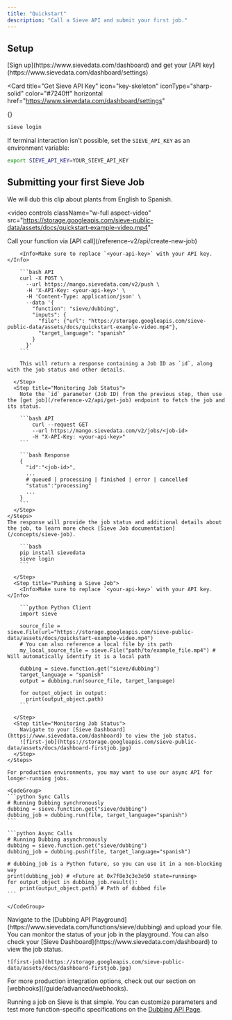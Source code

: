 ```yaml
---
title: "Quickstart"
description: "Call a Sieve API and submit your first job."
---
```


## Setup

<Steps>

<Step title="Setting up account">
[Sign up](https://www.sievedata.com/dashboard) and get your [API key](https://www.sievedata.com/dashboard/settings)

<Card
  title="Get Sieve API Key"
  icon="key-skeleton"
  iconType="sharp-solid"
  color="#7240ff"
  horizontal
  href="https://www.sievedata.com/dashboard/settings"
>
  {}
</Card>
</Step>

<Step title="Login with your API key">

<Tabs>
<Tab title="Terminal">

```bash
sieve login
```

</Tab>
<Tab title="Environment Variable">

If terminal interaction isn't possible, set the `SIEVE_API_KEY` as an environment variable:

```bash
export SIEVE_API_KEY=YOUR_SIEVE_API_KEY
```

</Tab>
</Tabs>

</Step>

</Steps>

## Submitting your first Sieve Job

We will dub this clip about plants from English to Spanish.

<video
  controls
  className="w-full aspect-video"
  src="https://storage.googleapis.com/sieve-public-data/assets/docs/quickstart-example-video.mp4"
></video>

<Tabs>
  <Tab title="API">
    <Steps>
      <Step title="Pushing a Sieve Job">
        Call your function via [API call](/reference-v2/api/create-new-job)

        <Info>Make sure to replace `<your-api-key>` with your API key.</Info>

        ```bash API
        curl -X POST \
          --url https://mango.sievedata.com/v2/push \
          -H 'X-API-Key: <your-api-key>' \
          -H 'Content-Type: application/json' \
          --data '{
            "function": "sieve/dubbing",
            "inputs": {
              "file": {"url": "https://storage.googleapis.com/sieve-public-data/assets/docs/quickstart-example-video.mp4"},
              "target_language": "spanish"
            }
          }'
        ```

        This will return a response containing a Job ID as `id`, along with the job status and other details.

      </Step>
      <Step title="Monitoring Job Status">
        Note the `id` parameter (Job ID) from the previous step, then use the [get job](/reference-v2/api/get-job) endpoint to fetch the job and its status.

        ```bash API
            curl --request GET
            --url https://mango.sievedata.com/v2/jobs/<job-id>
            -H "X-API-Key: <your-api-key>"
        ```

        ```bash Response
        {
          "id":"<job-id>",
          ...
          # queued | processing | finished | error | cancelled
          "status":"processing"
          ...
        }
        ```
      </Step>
    </Steps>
    The response will provide the job status and additional details about the job, to learn more check [Sieve Job documentation](/concepts/sieve-job).

  </Tab>
  <Tab title="Python">
    <Steps>
      <Step title="Install the Sieve Python client">

        ```bash
        pip install sievedata
        sieve login
        ```

      </Step>
      <Step title="Pushing a Sieve Job">
        <Info>Make sure to replace `<your-api-key>` with your API key.</Info>

        ```python Python Client
        import sieve

        source_file = sieve.File(url="https://storage.googleapis.com/sieve-public-data/assets/docs/quickstart-example-video.mp4")
        # You can also reference a local file by its path
        my_local_source_file = sieve.File("path/to/example_file.mp4") # Will automatically identify it is a local path

        dubbing = sieve.function.get("sieve/dubbing")
        target_language = "spanish"
        output = dubbing.run(source_file, target_language)

        for output_object in output:
          print(output_object.path)
        ```

      </Step>
      <Step title="Monitoring Job Status">
        Navigate to your [Sieve Dashboard](https://www.sievedata.com/dashboard) to view the job status.
        ![first-job](https://storage.googleapis.com/sieve-public-data/assets/docs/dashboard-firstjob.jpg)
      </Step>
    </Steps>

    For production environments, you may want to use our async API for longer-running jobs.

    <CodeGroup>
    ```python Sync Calls
    # Running Dubbing synchronously
    dubbing = sieve.function.get("sieve/dubbing")
    dubbing_job = dubbing.run(file, target_language="spanish")
    ```

    ```python Async Calls
    # Running Dubbing asynchronously
    dubbing = sieve.function.get("sieve/dubbing")
    dubbing_job = dubbing.push(file, target_language="spanish")

    # dubbing_job is a Python future, so you can use it in a non-blocking way
    print(dubbing_job) # <Future at 0x7f8e3c3e3e50 state=running>
    for output_object in dubbing_job.result():
        print(output_object.path) # Path of dubbed file
    ```

    </CodeGroup>

  </Tab>
  <Tab title="Playground">
<Steps>
  <Step title="Pushing a Sieve Job">
    Navigate to the [Dubbing API Playground](https://www.sievedata.com/functions/sieve/dubbing) and upload your file.

  </Step>
  <Step title="Monitoring Job Status">
    You can monitor the status of your job in the playground. You can also check your [Sieve Dashboard](https://www.sievedata.com/dashboard) to view the job status.

    ![first-job](https://storage.googleapis.com/sieve-public-data/assets/docs/dashboard-firstjob.jpg)

  </Step>
</Steps>

</Tab>
</Tabs>

<Tip>
  For more production integration options, check out our section on
  [webhooks](/guide/advanced/webhooks).
</Tip>

Running a job on Sieve is that simple.
You can customize parameters and test more function-specific specifications on the [Dubbing API Page](https://www.sievedata.com/functions/sieve/dubbing/guide).
